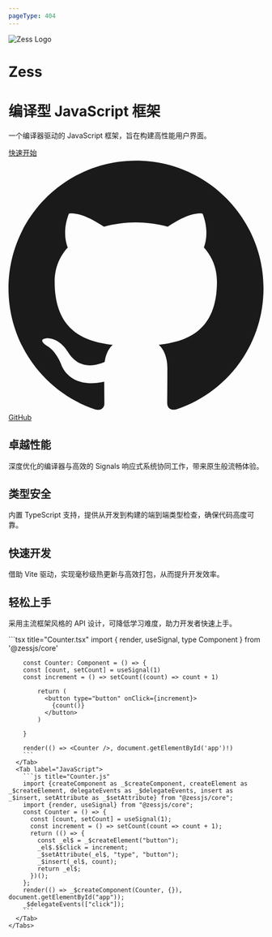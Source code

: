 ```yaml
---
pageType: 404
---
```



<div className="home">
  <div className="hero">
    <div className="hero__logo">
      <img
        src="https://pic1.imgdb.cn/item/68c7c093c5157e1a8804fb52.svg"
        alt="Zess Logo"
      />
    </div>
    <div className="hero__title">
      <h1 className="hero__name">Zess</h1>
      <h1 className="hero__tagline">
        <span className="hero__tagline__accent">编译型</span> JavaScript 框架
      </h1>
      <p className="hero__description">
        一个编译器驱动的 JavaScript 框架，旨在构建高性能用户界面。
      </p>
    </div>
    <div className="hero__button">
      <a
        href="/zess/zh/guide/start/getting-started.html"
        className="hero__button__get-started"
      >
        快速开始
      </a>
      <a href="https://github.com/rpsffx/zess" className="hero__button__github">
        <svg
          xmlns="http://www.w3.org/2000/svg"
          width="100%"
          viewBox="0 0 24 24"
          className="hero__button__github-icon"
        >
          <title>GitHub</title>
          <path
            fill="currentColor"
            d="M12 .297c-6.63 0-12 5.373-12 12c0 5.303 3.438 9.8 8.205 11.385c.6.113.82-.258.82-.577c0-.285-.01-1.04-.015-2.04c-3.338.724-4.042-1.61-4.042-1.61C4.422 18.07 3.633 17.7 3.633 17.7c-1.087-.744.084-.729.084-.729c1.205.084 1.838 1.236 1.838 1.236c1.07 1.835 2.809 1.305 3.495.998c.108-.776.417-1.305.76-1.605c-2.665-.3-5.466-1.332-5.466-5.93c0-1.31.465-2.38 1.235-3.22c-.135-.303-.54-1.523.105-3.176c0 0 1.005-.322 3.3 1.23c.96-.267 1.98-.399 3-.405c1.02.006 2.04.138 3 .405c2.28-1.552 3.285-1.23 3.285-1.23c.645 1.653.24 2.873.12 3.176c.765.84 1.23 1.91 1.23 3.22c0 4.61-2.805 5.625-5.475 5.92c.42.36.81 1.096.81 2.22c0 1.606-.015 2.896-.015 3.286c0 .315.21.69.825.57C20.565 22.092 24 17.592 24 12.297c0-6.627-5.373-12-12-12"
          ></path>
        </svg>
        GitHub
      </a>
    </div>
  </div>
  <div className="features">
    <div className="feature">
      <h2 className="feature__title">卓越性能</h2>
      <p className="feature__description">
        深度优化的编译器与高效的 Signals 响应式系统协同工作，带来原生般流畅体验。
      </p>
    </div>
    <div className="feature">
      <h2 className="feature__title">类型安全</h2>
      <p className="feature__description">
        内置 TypeScript 支持，提供从开发到构建的端到端类型检查，确保代码高度可靠。
      </p>
    </div>
    <div className="feature">
      <h2 className="feature__title">快速开发</h2>
      <p className="feature__description">
        借助 Vite 驱动，实现毫秒级热更新与高效打包，从而提升开发效率。
      </p>
    </div>
    <div className="feature">
      <h2 className="feature__title">轻松上手</h2>
      <p className="feature__description">
        采用主流框架风格的 API 设计，可降低学习难度，助力开发者快速上手。
      </p>
    </div>
  </div>
  <div className="example">
    <Tabs>
      <Tab label="TypeScript">
        ```tsx title="Counter.tsx"
        import { render, useSignal, type Component } from '@zessjs/core'

        const Counter: Component = () => {
        const [count, setCount] = useSignal(1)
        const increment = () => setCount((count) => count + 1)

            return (
              <button type="button" onClick={increment}>
                {count()}
              </button>
            )

        }

        render(() => <Counter />, document.getElementById('app')!)
        ```
      </Tab>
      <Tab label="JavaScript">
        ```js title="Counter.js"
        import {createComponent as _$createComponent, createElement as _$createElement, delegateEvents as _$delegateEvents, insert as _$insert, setAttribute as _$setAttribute} from "@zessjs/core";
        import {render, useSignal} from "@zessjs/core";
        const Counter = () => {
          const [count, setCount] = useSignal(1);
          const increment = () => setCount(count => count + 1);
          return (() => {
            const _el$ = _$createElement("button");
            _el$.$$click = increment;
            _$setAttribute(_el$, "type", "button");
            _$insert(_el$, count);
            return _el$;
          })();
        };
        render(() => _$createComponent(Counter, {}), document.getElementById("app"));
        _$delegateEvents(["click"]);
        ```
      </Tab>
    </Tabs>

  </div>
  <div className="footer">
    <HomeFooter />
  </div>
</div>
